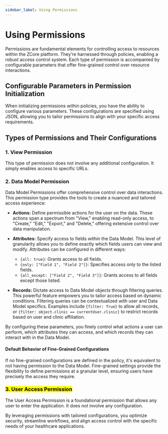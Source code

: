 ```yaml
---
sidebar_label: Using Permissions
---
```


# Using Permissions

Permissions are fundamental elements for controlling access to resources within the ZCore platform. They're harnessed through policies, enabling a robust access control system. Each type of permission is accompanied by configurable parameters that offer fine-grained control over resource interactions.

## Configurable Parameters in Permission Initialization

When initializing permissions within policies, you have the ability to configure various parameters. These configurations are specified using JSON, allowing you to tailor permissions to align with your specific access requirements.

## Types of Permissions and Their Configurations

### 1. View Permission
   This type of permission does not involve any additional configuration. It simply enables access to specific URLs.

### 2. Data Model Permission
   Data Model Permissions offer comprehensive control over data interactions. This permission type provides the tools to create a nuanced and tailored access experience:

   - **Actions:** Define permissible actions for the user on the data. These actions span a spectrum from "View," enabling read-only access, to "Create," "Edit," "Export," and "Delete," offering extensive control over data manipulation.

   - **Attributes:** Specify access to fields within the Data Model. This level of granularity allows you to define exactly which fields users can view and modify. Attributes can be configured in different ways:
   
      - `{all: true}`: Grants access to all fields.
      - `{only: ["Field 1", "Field 2"]}`: Specifies access only to the listed fields.
      - `{all_except: ["Field 2", "Field 3"]}`: Grants access to all fields except those listed.

   - **Records:** Dictate access to Data Model objects through filtering queries. This powerful feature empowers you to tailor access based on dynamic conditions. Filtering queries can be contextualized with user and Data Model specifics. Examples include `{filter: True}` to allow all records, or `{filter: object.clinic == currentUser.clinic}` to restrict records based on user and clinic affiliation.

By configuring these parameters, you finely control what actions a user can perform, which attributes they can access, and which records they can interact with in the Data Model.

#### Default Behavior of Fine-Grained Configurations

If no fine-grained configurations are defined in the policy, it's equivalent to not having permission to the Data Model. Fine-grained settings provide the flexibility to define permissions at a granular level, ensuring users have precisely the access they require.

### <mark>3. User Access Permission</mark>
The User Access Permission is a foundational permission that allows any user to enter the application. It does not involve any configuration.

By leveraging permissions with tailored configurations, you optimize security, streamline workflows, and align access control with the specific needs of your healthcare applications.